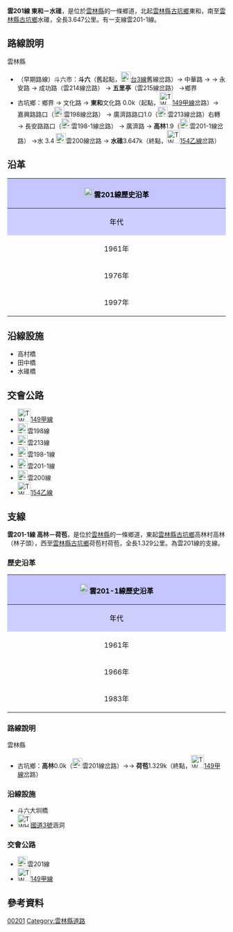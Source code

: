 {{Infobox Taiwan Highway
|type=TH
|county=yl
|route=201
|Level=鄉道
|Length=3.647
|Start=[[雲林縣|雲林縣]][[古坑鄉|古坑鄉]]東和村東和
|End=[[雲林縣|雲林縣]][[古坑鄉|古坑鄉]]水碓村水碓
}}
'''雲201線 東和－水碓'''，是位於[[雲林縣|雲林縣]]的一條鄉道，北起[[雲林縣|雲林縣]][[古坑鄉|古坑鄉]]東和，南至[[雲林縣|雲林縣]][[古坑鄉|古坑鄉]]水碓，全長3.647公里。{{r|thb}}有一支線雲201-1線。

== 路線說明 ==

;雲林縣
*（早期路線）斗六市：'''斗六'''（舊起點，[[File:TW_PHW3.svg|23px]][[台3線|台3線]]舊線岔路）→ 中華路 → → 永安路 → 成功路（雲214線岔路） → '''五里亭'''（雲215線岔路） →鄉界
*古坑鄉：鄉界 → 文化路 → '''東和'''文化路 0.0k（起點，[[File:TW_CHW149a.svg|30px]][[縣道149號#.E7.94.B2.E7.B7.9A|149甲線]]岔路）→ 嘉興路路口（[[File:TW_THWyl198.png|23px]]雲198線岔路） → 廣濟路路口1.0（[[File:TW_THWyl213.png|23px]]雲213線岔路）右轉 → 長安路路口（[[File:TW_THWyl198-1.png|23px]]雲198-1線岔路） → 廣濟路 → '''高林'''1.9（[[File:TW_THWyl201-1.png|23px]]雲201-1線岔路） →水  3.4 [[File:TW_THWyl200.png|23px]]雲200線岔路 → '''水碓'''3.647k（終點，[[File:TW_CHW154b.svg|30px]][[縣道154號#.E4.B9.99.E7.B7.9A|154乙線]]岔路）

== 沿革 == 
{| class="wikitable" style="width: 100%"
! style="text-align:center; background:#C5C5FF; color:black" colspan=3 align=center | [[File:TW_THWyl201.png|23px]]雲201線歷史沿革
|- 
! style="text-align:center; background:#CFCFFF; color:black" width="8%" | 年代 !! style="text-align:center; background:#D3D3FF; color:black" width="42%" | 本編號沿革 !! style="text-align:center; background:#D3D3FF; color:black" width="50%" | 本路線沿革
|- 
! 1961年{{r|gazette1966}}
| 斗六－永光間4.632km || 編為[[File:TW_THWyl197.PNG|23px]]雲197線。
|-
! 1976年{{r|gazette1976}}
| 改編為'''斗六-水碓'''線，共7.114km，原線改為[[File:TW_THWyl197.PNG|23px]]雲197線 || 改編為現今編號（斗六－水碓間7.114km），起點當時位於[[File:TW_PHW3.svg|30px]][[台3線|台3線]]舊線上。
|-
! 1997年
| colspan=2| 斗六－東和間納編為[[File:TW_CHW149a.svg|30px]][[縣道149號#.E7.94.B2.E7.B7.9A|149甲線]]，其餘路段保留（東和－水碓間3.647Km）。
|}

== 沿線設施 ==
*高村橋
*田中橋
*水碓橋

== 交會公路 ==
*[[File:TW_CHW149a.svg|30px]][[縣道149號#.E7.94.B2.E7.B7.9A|149甲線]]
*[[File:TW_THWyl198.png|23px]]雲198線
*[[File:TW_THWyl213.png|23px]]雲213線
*[[File:TW_THWyl198-1.png|23px]]雲198-1線
*[[File:TW_THWyl201-1.png|23px]]雲201-1線
*[[File:TW_THWyl200.png|23px]]雲200線
*[[File:TW_CHW154b.svg|30px]][[縣道154號#.E4.B9.99.E7.B7.9A|154乙線]]

== 支線 ==
{{Infobox Taiwan Highway
|type=TH
|county=yl
|route=201-1
|Level=鄉道
|Length=1.329
|Start=[[雲林縣|雲林縣]][[古坑鄉|古坑鄉]]高林村高林
|End=[[雲林縣|雲林縣]][[古坑鄉|古坑鄉]]荷苞村荷苞
}}
'''雲201-1線 高林－荷苞'''，是位於[[雲林縣|雲林縣]]的一條鄉道，東起[[雲林縣|雲林縣]][[古坑鄉|古坑鄉]]高林村高林（林子頭），西至[[雲林縣|雲林縣]][[古坑鄉|古坑鄉]]荷苞村荷苞，全長1.329公里。{{r|thb}}為雲201線的支線。

=== 歷史沿革 ===
{| class="wikitable" style="width: 100%"
! style="text-align:center; background:#C5C5FF; color:black" colspan=3 align=center | [[File:TW_THWyl201-1.png|23px]]雲201-1線歷史沿革
|- 
! style="text-align:center; background:#CFCFFF; color:black" width="8%" | 年代 !! style="text-align:center; background:#D3D3FF; color:black" width="40%" | 本編號沿革 !! style="text-align:center; background:#D3D3FF; color:black" width="52%" | 本路線沿革
|- 
! 1961年
| '''番子溝－黃厝－林子頭'''間0.852公里 || rowspan=2|''當時未編入鄉道系統''
|-
! 1966年
| 改為'''高林－竹廣空'''間1.382公里 ||
|-
! 1983年
| colspan=2| 改編至現今路線（高林－荷苞間1.329Km）。
|}

=== 路線說明 ===

;雲林縣
*古坑鄉：'''高林'''0.0k（[[File:TW_THWyl201.png|23px]]雲201線岔路）→→ '''荷苞'''1.329k（終點，[[File:TW_CHW149a.svg|30px]][[縣道149號#.E7.94.B2.E7.B7.9A|149甲線]]岔路）

=== 沿線設施 ===
*斗六大圳橋
*[[File:TWHW3.svg|30px]][[福爾摩沙高速公路|國道3號]]涵洞

=== 交會公路 ===
*[[File:TW_THWyl201.png|23px]]雲201線
*[[File:TW_CHW149a.svg|30px]][[縣道149號#.E7.94.B2.E7.B7.9A|149甲線]]

== 參考資料 ==
{{reflist|refs=

<ref name="thb">{{cite web|url=https://spreadsheets.google.com/spreadsheet/pub?key=0Avc0r7dng8JrdFF0YmRlSEl1dWhxVmJtR2hwZDFmcFE&gid=6 |title=雲林縣鄉道公路路線表 |accessdate=2010-11-21 |date=2010-07-19 |publisher=公路總局}}</ref>

<ref name="gazette1966">{{cite web|url=http://gaz.ncl.edu.tw/detail.jsp?sysid=E0921514 |title=公告臺灣省縣鄉道及專用公路路線里程表 |accessdate=2010-08-16 |date=1966-08-01 |work=政府公報資訊網 |publisher=臺灣省政府}}</ref>

<ref name="gazette1976">{{cite web|url=http://gaz.ncl.edu.tw/detail.jsp?sysid=E0814166 |title=公告「65年度臺灣省公路資料統計表」 |accessdate=2010-11-21 |date=1977-09-09 |work=政府公報資訊網 |publisher=臺灣省政府}}</ref>

}}

{{雲林縣鄉道}}

[[Category:雲林縣鄉道|00201]]
[[Category:雲林縣道路|Category:雲林縣道路]]